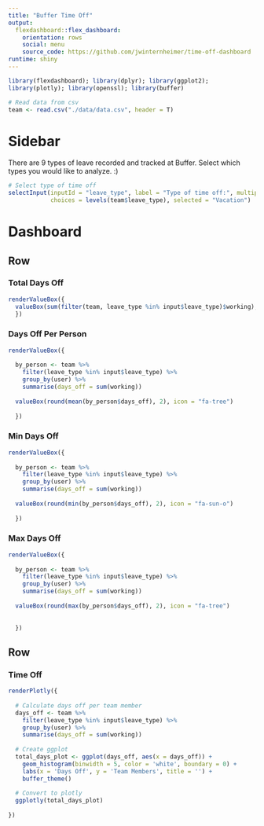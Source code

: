 ```yaml
---
title: "Buffer Time Off"
output: 
  flexdashboard::flex_dashboard:
    orientation: rows
    social: menu
    source_code: https://github.com/jwinternheimer/time-off-dashboard
runtime: shiny
---
```


```r
library(flexdashboard); library(dplyr); library(ggplot2); 
library(plotly); library(openssl); library(buffer)

# Read data from csv
team <- read.csv("./data/data.csv", header = T)
```

Sidebar {.sidebar}
=======================================================================

There are 9 types of leave recorded and tracked at Buffer. Select which types you would like to analyze. :) 

```r
# Select type of time off
selectInput(inputId = "leave_type", label = "Type of time off:", multiple = TRUE,
            choices = levels(team$leave_type), selected = "Vacation")
```

Dashboard
=======================================================================

Row
-----------------------------------------------------------------------

### Total Days Off

```r
renderValueBox({
  valueBox(sum(filter(team, leave_type %in% input$leave_type)$working), icon = "fa-sun-o")
  })
```

### Days Off Per Person

```r
renderValueBox({
  
  by_person <- team %>%
    filter(leave_type %in% input$leave_type) %>%
    group_by(user) %>%
    summarise(days_off = sum(working))
  
  valueBox(round(mean(by_person$days_off), 2), icon = "fa-tree")
  
  })
```

### Min Days Off

```r
renderValueBox({
  
  by_person <- team %>%
    filter(leave_type %in% input$leave_type) %>%
    group_by(user) %>%
    summarise(days_off = sum(working))
  
  valueBox(round(min(by_person$days_off), 2), icon = "fa-sun-o")
  
  })
```

### Max Days Off

```r
renderValueBox({
  
  by_person <- team %>%
    filter(leave_type %in% input$leave_type) %>%
    group_by(user) %>%
    summarise(days_off = sum(working))
  
  valueBox(round(max(by_person$days_off), 2), icon = "fa-tree")
  
  
  })
```

Row
-----------------------------------------------------------------------

### Time Off

```r
  
renderPlotly({
  
  # Calculate days off per team member
  days_off <- team %>%
    filter(leave_type %in% input$leave_type) %>%
    group_by(user) %>%
    summarise(days_off = sum(working))
  
  # Create ggplot
  total_days_plot <- ggplot(days_off, aes(x = days_off)) +
    geom_histogram(binwidth = 5, color = 'white', boundary = 0) +
    labs(x = 'Days Off', y = 'Team Members', title = '') + 
    buffer_theme() 
  
  # Convert to plotly
  ggplotly(total_days_plot)
  
})
```
